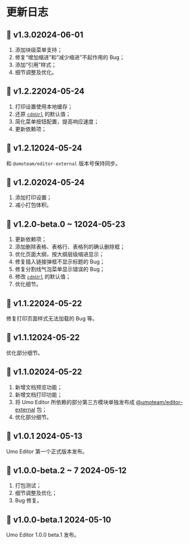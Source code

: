 
# 更新日志

## 🚀 v1.3.0<Badge>2024-06-01</Badge>
1. 添加块级菜单支持；
2. 修复“增加缩进”和“减少缩进”不起作用的 Bug；
3. 添加“引用”样式；
4. 细节调整及优化。


## 🚀 v1.2.2<Badge>2024-05-24</Badge>
1. 打印设置使用本地缓存；
2. 还原 [`cdnUrl`](../options/cdn) 的默认值；
3. 简化菜单按钮配置，提高响应速度；
4. 更新依赖项；

## 🚀 v1.2.1<Badge>2024-05-24</Badge>
和 `@umoteam/editor-external` 版本号保持同步。

## 🚀 v1.2.0<Badge>2024-05-24</Badge>
1. 添加打印设置；
2. 减小打包体积。

## 🚀 v1.2.0-beta.0 \~ 1<Badge>2024-05-23</Badge>
1. 更新依赖项；
2. 添加删除表格、表格行、表格列的确认删除框；
3. 优化页面大纲，按大纲层级缩进显示；
4. 修复插入链接弹框不显示标题的 Bug；
5. 修复分割线气泡菜单显示错误的 Bug；
6. 修改 [`cdnUrl`](../options/cdn) 的默认值；
7. 优化细节。

## 🚀 v1.1.2<Badge>2024-05-22</Badge>
修复打印页面样式无法加载的 Bug 等。

## 🚀 v1.1.1<Badge>2024-05-22</Badge>
优化部分细节。

## 🚀 v1.1.0<Badge>2024-05-22</Badge>
1. 新增文档预览功能；
2. 新增文档打印功能；
3. 将 Umo Editor 所依赖的部分第三方模块单独发布成 [@umoteam/editor-external](https://www.npmjs.com/package/@umoteam/editor-external) 包；
4. 优化部分细节。


## 🚀 v1.0.1 <Badge>2024-05-13</Badge>
Umo Editor 第一个正式版本发布。

## 🚀 v1.0.0-beta.2 \~ 7 <Badge>2024-05-12</Badge>

1. 打包测试；
2. 细节调整及优化；
3. Bug 修复。

## 🎉 v1.0.0-beta.1 <Badge>2024-05-10</Badge>

Umo Editor 1.0.0 beta.1 发布。
